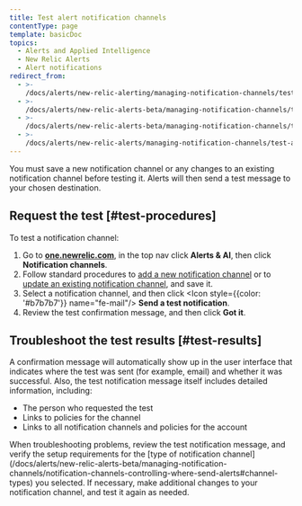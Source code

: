```yaml
---
title: Test alert notification channels
contentType: page
template: basicDoc
topics:
  - Alerts and Applied Intelligence
  - New Relic Alerts
  - Alert notifications
redirect_from:
  - >-
    /docs/alerts/new-relic-alerting/managing-notification-channels/testing-your-notification-channel/
  - >-
    /docs/alerts/new-relic-alerts-beta/managing-notification-channels/testing-alert-notification-channels/
  - >-
    /docs/alerts/new-relic-alerts-beta/managing-notification-channels/test-alert-notification-channels/
  - >-
    /docs/alerts/new-relic-alerts/managing-notification-channels/test-alert-notification-channels/
---
```


You must save a new notification channel or any changes to an existing notification channel before testing it. Alerts will then send a test message to your chosen destination.

## Request the test [#test-procedures]

To test a notification channel:

1. Go to **[one.newrelic.com](https://one.newrelic.com/ "Link opens in a new window.")**, in the top nav click **Alerts & AI**, then click **Notification channels**.
2. Follow standard procedures to [add a new notification channel](/docs/alerts/new-relic-alerts-beta/managing-notification-channels/notification-channels-controlling-where-send-alerts#add-channel) or to [update an existing notification channel](/docs/alerts/new-relic-alerts-beta/managing-notification-channels/update-alert-notification-channels), and save it.
3. Select a notification channel, and then click <Icon style={{color: '#b7b7b7'}} name="fe-mail"/>
   **Send a test notification**.
4. Review the test confirmation message, and then click **Got it**.

## Troubleshoot the test results [#test-results]

A confirmation message will automatically show up in the user interface that indicates where the test was sent (for example, email) and whether it was successful. Also, the test notification message itself includes detailed information, including:

* The person who requested the test
* Links to policies for the channel
* Links to all notification channels and policies for the account

<Callout variant="tip">
  When troubleshooting problems, review the test notification message, and verify the setup requirements for the [type of notification channel](/docs/alerts/new-relic-alerts-beta/managing-notification-channels/notification-channels-controlling-where-send-alerts#channel-types) you selected. If necessary, make additional changes to your notification channel, and test it again as needed.
</Callout>
